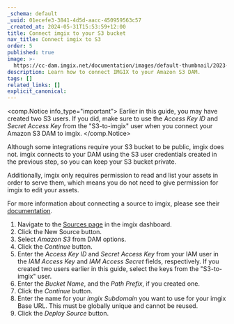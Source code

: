 ```yaml
---
_schema: default
_uuid: 01ecefe3-3841-4d5d-aacc-450959563c57
_created_at: 2024-05-31T15:53:59+12:00
title: Connect imgix to your S3 bucket
nav_title: Connect imgix to S3
order: 5
published: true
image: >-
  https://cc-dam.imgix.net/documentation/images/default-thumbnail/2023-Q4/CloudCannon-Documentation-Thumbnail.png
description: Learn how to connect IMGIX to your Amazon S3 DAM.
tags: []
related_links: []
explicit_canonical:
---
```

<comp.Notice info_type="important">
  Earlier in this guide, you may have created two S3 users. If you did, make sure to use the *Access Key ID* and *Secret Access Key* from the "S3-to-imgix" user when you connect your Amazon S3 DAM to imgix.
</comp.Notice>

Although some integrations require your S3 bucket to be public, imgix does not. imgix connects to your DAM using the S3 user credentials created in the previous step, so you can keep your S3 bucket private.

Additionally, imgix only requires permission to read and list your assets in order to serve them, which means you do not need to give permission for imgix to edit your assets.

For more information about connecting a source to imgix, please see their <a href="https://docs.imgix.com/getting-started/setup/creating-sources/amazon-s3" target="_blank" rel="noopener">documentation</a>.

1. Navigate to the <a href="https://dashboard.imgix.com/sources" target="_blank" rel="noopener">Sources page</a> in the imgix dashboard.
2. Click the New Source button.
3. Select *Amazon S3* from DAM options.
4. Click the *Continue* button.
5. Enter the *Access Key ID* and *Secret Access Key* from your IAM user in the *IAM Access Key* and *IAM Access Secret* fields, respectively. If you created two users earlier in this guide, select the keys from the "S3-to-imgix" user.
6. Enter the *Bucket Name*, and the *Path Prefix*, if you created one.
7. Click the *Continue* button.
8. Enter the name for your *imgix Subdomain* you want to use for your imgix Base URL. This must be globally unique and cannot be reused.
9. Click the *Deploy Source* button.